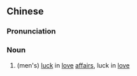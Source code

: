 {{also|桃花运}}
==Chinese==
{{zh-forms|s=桃花运|type=21|2=luck; fate}}

===Pronunciation===
{{zh-pron
|m=táohuāyùn,er=2
|c=tou4 faa1 wan6
|mn=thô-hoe-ūn
|cat=n
}}

===Noun===
{{zh-noun}}

# (men's) [[luck]] in [[love]] [[affair]]s, luck in [[love]]